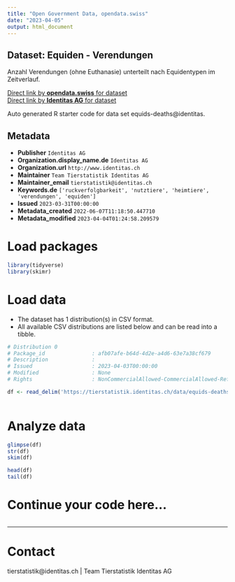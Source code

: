 ```yaml
---
title: "Open Government Data, opendata.swiss"
date: "2023-04-05"
output: html_document
---
```


## Dataset: Equiden - Verendungen

Anzahl Verendungen (ohne Euthanasie) unterteilt nach Equidentypen im Zeitverlauf. 

[Direct link by **opendata.swiss** for dataset](https://opendata.swiss/de/dataset/equiden-todesfalle)<br>
[Direct link by **Identitas AG** for dataset](https://tierstatistik.identitas.ch/)

Auto generated R starter code for data set equids-deaths@identitas.

## Metadata

- **Publisher** `Identitas AG`
- **Organization.display_name.de** `Identitas AG`
- **Organization.url** `http://www.identitas.ch`
- **Maintainer** `Team Tierstatistik Identitas AG`
- **Maintainer_email** `tierstatistik@identitas.ch`
- **Keywords.de** `['ruckverfolgbarkeit', 'nutztiere', 'heimtiere', 'verendungen', 'equiden']`
- **Issued** `2023-03-31T00:00:00`
- **Metadata_created** `2022-06-07T11:18:50.447710`
- **Metadata_modified** `2023-04-04T01:24:58.209579`


# Load packages

```r

library(tidyverse)
library(skimr)

```

# Load data

-   The dataset has 1 distribution(s) in CSV format.
-   All available CSV distributions are listed below and can be read into a tibble.

```r

# Distribution 0
# Package_id               : afb07afe-b64d-4d2e-a4d6-63e7a38cf679
# Description              : 
# Issued                   : 2023-04-03T00:00:00
# Modified                 : None
# Rights                   : NonCommercialAllowed-CommercialAllowed-ReferenceRequired

df <- read_delim('https://tierstatistik.identitas.ch/data/equids-deaths.csv')



```

# Analyze data

```r

glimpse(df)
str(df)
skim(df)

head(df)
tail(df)

```

# Continue your code here...

```r

```

------------------------------------------------------------------------

# Contact

tierstatistik@identitas.ch | Team Tierstatistik Identitas AG
